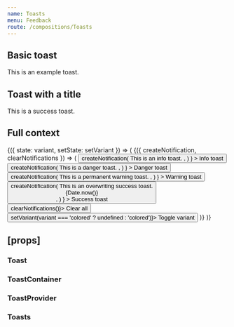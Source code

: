 ```yaml
---
name: Toasts
menu: Feedback
route: /compositions/Toasts
---
```



<PageTitle title="Toast" src="compositions/Toast" />

## Basic toast

<Playground>
  <ThemeWrapper>
    <Toast id="demo-basic-toast" immediate>
      This is an example toast.
    </Toast>
  </ThemeWrapper>
</Playground>

## Toast with a title

<Playground>
  <ThemeWrapper>
    <Toast id="demo-title-toast" title="Hello world" level="success" immediate>
      This is a success toast.
    </Toast>
  </ThemeWrapper>
</Playground>

## Full context

<Playground>
  <ThemeWrapper>
    <StateWrapper>
      {({ state: variant, setState: setVariant }) => (
        <Toasts position="top-right" variant={variant}>
          <ToastConsumer>
            {({ createNotification, clearNotifications }) => (
              <Rhythm m={2}>
                <Button
                  color="primary"
                  onClick={() =>
                    createNotification(
                      <Toast level="info" title="Hello world">
                        This is an info toast.
                      </Toast>,
                    )
                  }
                >
                  Info toast
                </Button>
                <Button
                  color="danger"
                  onClick={() =>
                    createNotification(
                      <Toast level="danger" title="Hello world">
                        This is a danger toast.
                      </Toast>,
                    )
                  }
                >
                  Danger toast
                </Button>
                <Button
                  color="warning"
                  onClick={() =>
                    createNotification(
                      <Toast level="warning" title="Hello world" permanent>
                        This is a permanent warning toast.
                      </Toast>,
                    )
                  }
                >
                  Warning toast
                </Button>
                <Button
                  color="success"
                  onClick={() =>
                    createNotification(
                      <Toast id="demo-success" level="success" title="Hello world">
                        This is an overwriting success toast.
                        <div
                          style={{ position: 'absolute', bottom: '4px', right: '8px', fontSize: '10px', opacity: 0.4 }}
                        >
                          {Date.now()}
                        </div>
                      </Toast>,
                    )
                  }
                >
                  Success toast
                </Button>
                <Button color="neutral" weight="outline" onClick={() => clearNotifications()}>
                  Clear all
                </Button>
                <Button color="neutral" onClick={() => setVariant(variant === 'colored' ? undefined : 'colored')}>
                  Toggle variant
                </Button>
              </Rhythm>
            )}
          </ToastConsumer>
        </Toasts>
      )}
    </StateWrapper>
  </ThemeWrapper>
</Playground>

## \[props\]

### Toast

<Props of={Toast} />

### ToastContainer

<Props of={ToastContainer} />

### ToastProvider

<Props of={ToastProvider} />

### Toasts

<Props of={Toasts} />
